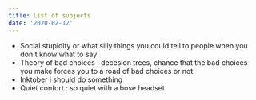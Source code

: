 ```yaml
---
title: List of subjects
date: '2020-02-12'
---
```


* Social stupidity or what silly things you could tell to people when you don't know what to say
* Theory of bad choices : decesion trees, chance that the bad choices you make forces you to a road of bad choices or not
* Inktober i should do something
* Quiet confort : so quiet with a bose headset
